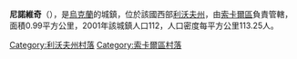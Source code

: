 {{coord|50|32|24|N|24|8|8|E|scale:100000|display=title}}

'''尼諾維奇'''（{{lang-uk|Ниновичі}}），是[[烏克蘭|烏克蘭]]的城鎮，位於該國西部[[利沃夫州|利沃夫州]]，由[[索卡爾區|索卡爾區]]負責管轄，面積0.99平方公里，2001年該城鎮人口112，人口密度每平方公里113.25人。

[[Category:利沃夫州村落|Category:利沃夫州村落]]
[[Category:索卡爾區村落|Category:索卡爾區村落]]


{{Lviv-geo-stub}}